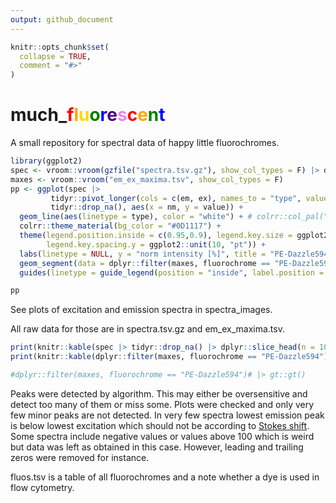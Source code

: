 ```yaml
---
output: github_document
---
```


<!-- README.md is generated from README.Rmd. Please edit that file -->

```r
knitr::opts_chunk$set(
  collapse = TRUE,
  comment = "#>"
)
```

# much_<span style="color:red;">f</span><span style="color:orange;">l</span><span style="color:gold;">u</span><span style="color:green;">o</span><span style="color:blue;">r</span><span style="color:indigo;">e</span><span style="color:violet;">s</span><span style="color:red;">c</span><span style="color:orange;">e</span><span style="color:green;">n</span><span style="color:blue;">t</span>


<!-- badges: start -->
<!-- badges: end -->

A small repository for spectral data of happy little fluorochromes.

```r
library(ggplot2)
spec <- vroom::vroom(gzfile("spectra.tsv.gz"), show_col_types = F) |> dplyr::filter(fluorochrome == "PE-Dazzle594")
maxes <- vroom::vroom("em_ex_maxima.tsv", show_col_types = F)
pp <- ggplot(spec |>
         tidyr::pivot_longer(cols = c(em, ex), names_to = "type", values_to = "value") |>
         tidyr::drop_na(), aes(x = nm, y = value)) +
  geom_line(aes(linetype = type), color = "white") + # colrr::col_pal("material")[1]
  colrr::theme_material(bg_color = "#0D1117") +
  theme(legend.position.inside = c(0.95,0.9), legend.key.size = ggplot2::unit(0, "pt"),
        legend.key.spacing.y = ggplot2::unit(10, "pt")) +
  labs(linetype = NULL, y = "norm intensity [%]", title = "PE-Dazzle594") +
  geom_segment(data = dplyr::filter(maxes, fluorochrome == "PE-Dazzle594"), aes(x = nm, y = 0, yend = norm_intensity, linetype = type), color = "white") +
  guides(linetype = guide_legend(position = "inside", label.position = "bottom"))
```

```r
pp
```

See plots of excitation and emission spectra in spectra_images.

All raw data for those are in spectra.tsv.gz and em_ex_maxima.tsv.

```r
print(knitr::kable(spec |> tidyr::drop_na() |> dplyr::slice_head(n = 10)))
print(knitr::kable(dplyr::filter(maxes, fluorochrome == "PE-Dazzle594")))

#dplyr::filter(maxes, fluorochrome == "PE-Dazzle594")# |> gt::gt()
```

Peaks were detected by algorithm. This may either be oversensitive and detect too many of them or miss some. Plots were checked and only very few minor peaks are not detected.
In very few spectra lowest emission peak is below lowest excitation which should not be according to [Stokes shift](https://en.wikipedia.org/wiki/Stokes_shift). Some spectra include negative values or values above 100 which is weird but data was left as obtained in this case. However, leading and trailing zeros were removed for instance.

fluos.tsv is a table of all fluorochromes and a note whether a dye is used in flow cytometry.



